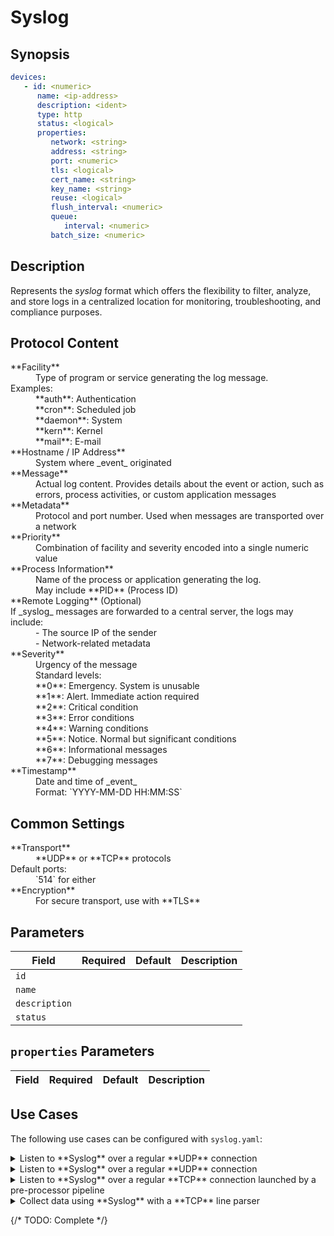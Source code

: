# Syslog

## Synopsis

```yaml
devices:
   - id: <numeric>
      name: <ip-address>
      description: <ident>
      type: http
      status: <logical>
      properties:
         network: <string>
         address: <string>
         port: <numeric>
         tls: <logical>
         cert_name: <string>
         key_name: <string>
         reuse: <logical>
         flush_interval: <numeric>
         queue:
            interval: <numeric>
         batch_size: <numeric>
```

## Description

Represents the _syslog_ format which offers the flexibility to filter, analyze, and store logs in a centralized location for monitoring, troubleshooting, and compliance purposes.

## Protocol Content

<dl>
   <dt>**Facility**</dt>
   <dd>Type of program or service generating the log message.</dd>
   <dd>
      <dt>Examples:</dt>
      <dd>**auth**: Authentication</dd>
      <dd>**cron**: Scheduled job</dd>
      <dd>**daemon**: System</dd>
      <dd>**kern**: Kernel</dd>
      <dd>**mail**: E-mail</dd>
   </dd>

   <dt>**Hostname / IP Address**</dt>
   <dd>System where _event_ originated</dd>

   <dt>**Message**</dt>
   <dd>Actual log content. Provides details about the event or action, such as errors, process activities, or custom application messages</dd>

   <dt>**Metadata**</dt>
   <dd>Protocol and port number. Used when messages are transported over a network</dd>

   <dt>**Priority**</dt>
   <dd>Combination of facility and severity encoded into a single numeric value</dd>

   <dt>**Process Information**</dt>
   <dd>Name of the process or application generating the log.</dd>
   <dd>May include **PID** (Process ID)</dd>

   <dt>**Remote Logging** (Optional)</dt>
   <dd>
      <dt>If _syslog_ messages are forwarded to a central server, the logs may include:</dt>
      <dd>- The source IP of the sender</dd>
      <dd>- Network-related metadata</dd>
   </dd>

   <dt>**Severity**</dt>
   <dd>Urgency of the message</dd>
   <dd>
      Standard levels:
      <dd>**0**: Emergency. System is unusable</dd>
      <dd>**1**: Alert. Immediate action required</dd>
      <dd>**2**: Critical condition</dd>
      <dd>**3**: Error conditions</dd>
      <dd>**4**: Warning conditions</dd>
      <dd>**5**: Notice. Normal but significant conditions</dd>
      <dd>**6**: Informational messages</dd>
      <dd>**7**: Debugging messages</dd>
   </dd>

   <dt>**Timestamp**</dt>
   <dd>Date and time of _event_</dd>
   <dd>Format: `YYYY-MM-DD HH:MM:SS`</dd>
</dl>

## Common Settings

<dl>
   <dt>**Transport**</dt>
   <dd>
      **UDP** or **TCP** protocols
      <dt>Default ports:</dt>
      <dd>`514` for either</dd>
   </dd>

   <dt>**Encryption**</dt>
   <dd>For secure transport, use with **TLS**</dd>
</dl>

## Parameters

|Field|Required|Default|Description|
|---|---|---|---|
|`id`||||
|`name`||||
|`description`||||
|`status`||||

## `properties` Parameters

|Field|Required|Default|Description|
|---|---|---|---|

## Use Cases

The following use cases can be configured with `syslog.yaml`:

<details>
<summary>Listen to **Syslog** over a regular **UDP** connection</summary>
```yaml
devices:
   id: {0..9}+
   name: "<some-name>"
   type: syslog
   properties:
      address: "0.0.0.0"
      port: 514
```
</details>

<details>
<summary>Listen to **Syslog** over a regular **UDP** connection</summary>
```yaml
```
</details>

<details>
<summary>Listen to **Syslog** over a regular **TCP** connection launched by a pre-processor pipeline</summary>
```yaml
```
</details>

<details>
<summary>Collect data using **Syslog** with a **TCP** line parser</summary>
```yaml
```
</details>

{/* TODO: Complete */}